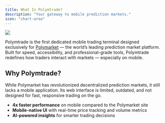 ```yaml
---
title: What Is Polymtrade?
description: "Your gateway to mobile prediction markets."
icon: "chart-area"
---
```


<img className="rounded" src="/images/polym.jpg" />

Polymtrade is the first dedicated mobile trading terminal designed exclusively for [Polymarket](https://polymarket.com/) — the world’s leading prediction market platform. Built for speed, accessibility, and professional-grade tools, Polymtrade redefines how traders interact with markets — especially on mobile.

## Why Polymtrade?

While Polymarket has revolutionized decentralized prediction markets, it still lacks a mobile application. Its web interface is limited, outdated, and not designed for fast, responsive trading on the go.

- **4x faster performance** on mobile compared to the Polymarket site
- **Mobile-native UI** with real-time price tracking and volume metrics
- **AI-powered insights** for smarter trading decisions
